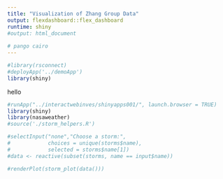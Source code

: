 ```yaml
---
title: "Visualization of Zhang Group Data"
output: flexdashboard::flex_dashboard
runtime: shiny
#output: html_document
    
# pango cairo 
---
```


```r
#library(rsconnect)
#deployApp('../demoApp')
library(shiny)
```

hello

```r
#runApp("../interactwebinves/shinyapps001/", launch.browser = TRUE)
library(shiny)
library(nasaweather)
#source('./storm_helpers.R')

#selectInput("none","Choose a storm:",
#            choices = unique(storms$name),
#            selected = storms$name[1])
#data <- reactive(subset(storms, name == input$name))
```

```r
#renderPlot(storm_plot(data()))
```